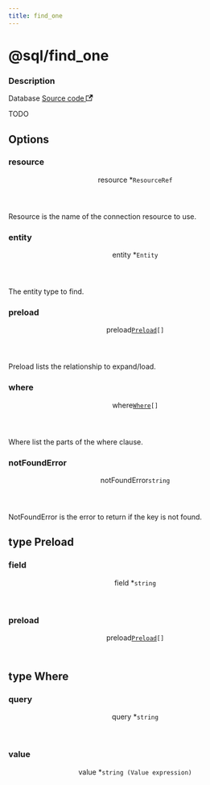 ```yaml
---
title: find_one
---
```



# @sql/find_one

<div class="attributes">

### Description

<p>
  <span className="badge badgeDarkBlue">Database</span>
  <a href="https://github.com/nanobus/nanobus/blob/main/pkg/actions/sql/find_one.go" target="_blank" rel="noopener noreferrer">Source code <svg width="13.5" height="13.5" aria-hidden="true" viewBox="0 0 24 24" class="iconExternalLink_node_modules-@docusaurus-theme-classic-lib-theme-Icon-ExternalLink-styles-module"><path fill="currentColor" d="M21 13v10h-21v-19h12v2h-10v15h17v-8h2zm3-12h-10.988l4.035 4-6.977 7.07 2.828 2.828 6.977-7.07 4.125 4.172v-11z"></path></svg></a>
</p>

</div>

TODO

## Options

<div class="attributes">

### resource

<div class="attribute">
  <header>
    <span className="badge badgeDarkBlue">resource <span className="required">*</span>
      <a class="hash-link" href="#resource" title="Direct link to resource">​</a>
    </span>
    <code>ResourceRef</code>
  </header>

Resource is the name of the connection resource to use.

</div>

### entity

<div class="attribute">
  <header>
    <span className="badge badgeDarkBlue">entity <span className="required">*</span>
      <a class="hash-link" href="#entity" title="Direct link to entity">​</a>
    </span>
    <code>Entity</code>
  </header>

The entity type to find.

</div>

### preload

<div class="attribute">
  <header>
    <span className="badge badgeDarkBlue">preload
      <a class="hash-link" href="#preload" title="Direct link to preload">​</a>
    </span>
    <code><a href="#type-preload">Preload</a>[]</code>
  </header>

Preload lists the relationship to expand/load.

</div>

### where

<div class="attribute">
  <header>
    <span className="badge badgeDarkBlue">where
      <a class="hash-link" href="#where" title="Direct link to where">​</a>
    </span>
    <code><a href="#type-where">Where</a>[]</code>
  </header>

Where list the parts of the where clause.

</div>

### notFoundError

<div class="attribute">
  <header>
    <span className="badge badgeDarkBlue">notFoundError
      <a class="hash-link" href="#notfounderror" title="Direct link to notFoundError">​</a>
    </span>
    <code>string</code>
  </header>

NotFoundError is the error to return if the key is not found.

</div>

</div>

## type Preload

<div class="attributes">

### field

<div class="attribute">
  <header>
    <span className="badge badgeDarkBlue">field <span className="required">*</span>
      <a class="hash-link" href="#field" title="Direct link to field">​</a>
    </span>
    <code>string</code>
  </header>



</div>

### preload

<div class="attribute">
  <header>
    <span className="badge badgeDarkBlue">preload
      <a class="hash-link" href="#preload" title="Direct link to preload">​</a>
    </span>
    <code><a href="#type-preload">Preload</a>[]</code>
  </header>



</div>

</div>

## type Where

<div class="attributes">

### query

<div class="attribute">
  <header>
    <span className="badge badgeDarkBlue">query <span className="required">*</span>
      <a class="hash-link" href="#query" title="Direct link to query">​</a>
    </span>
    <code>string</code>
  </header>



</div>

### value

<div class="attribute">
  <header>
    <span className="badge badgeDarkBlue">value <span className="required">*</span>
      <a class="hash-link" href="#value" title="Direct link to value">​</a>
    </span>
    <code>string (Value expression)</code>
  </header>



</div>

</div>

